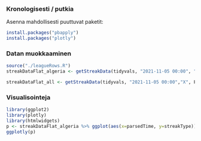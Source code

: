 
### Kronologisesti / putkia

Asenna mahdollisesti puuttuvat paketit:

```r
install.packages("pbapply")
install.packages("plotly")
```

### Datan muokkaaminen


```r
source("./leagueRows.R")
streakDataFlat_algeria <- getStreakData(tidyvals, "2021-11-05 00:00", "X", F, c("Algeria Division 1", "Algeria Division 2"))

streakDataFlat_all <- getStreakData(tidyvals, "2021-11-05 00:00","X", F)

```


### Visualisointeja

```r
library(ggplot2)
library(plotly)
library(htmlwidgets)
p <- streakDataFlat_algeria %>% ggplot(aes(x=parsedTime, y=streakType))  + geom_point(aes(size=streakLength, color=league), position=position_jitter()) 
ggplotly(p)

```

